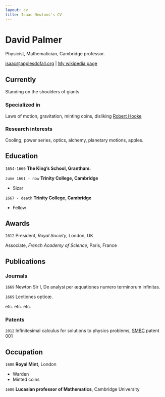```yaml
---
layout: cv
title: Isaac Newtons's CV
---
```

# David Palmer

Physicist, Mathematician, Cambridge professor.

<div id="webaddress">
<a href="isaac@applesdofall.org">isaac@applesdofall.org</a>
| <a href="http://en.wikipedia.org/wiki/Isaac_Newton">My wikipedia page</a>
</div>


## Currently

Standing on the shoulders of giants

### Specialized in

Laws of motion, gravitation, minting coins, disliking [Robert Hooke](http://en.wikipedia.org/wiki/Robert_Hooke)


### Research interests

Cooling, power series, optics, alchemy, planetary motions, apples.


## Education

`1654-1660`
__The King's School, Grantham.__

`June 1661 - now`
__Trinity College, Cambridge__

- Sizar

`1667 - death`
__Trinity College, Cambridge__

- Fellow



## Awards

`2012`
President, *Royal Society*, London, UK

Associate, *French Academy of Science*, Paris, France



## Publications

<!-- A list is also available [online](http://scholar.google.co.uk/citations?user=LTOTl0YAAAAJ) -->

### Journals

`1669`
Newton Sir I, De analysi per æquationes numero terminorum infinitas. 

`1669`
Lectiones opticæ.

etc. etc. etc.

### Patents

`2012`
Infinitesimal calculus for solutions to physics problems, [SMBC](http://www.techdirt.com/articles/20121011/09312820678/if-patents-had-been-around-time-newton.shtml) patent 001


## Occupation

`1600`
__Royal Mint__, London

- Warden
- Minted coins

`1600`
__Lucasian professor of Mathematics__, Cambridge University



<!-- ### Footer

Last updated: May 2013 -->